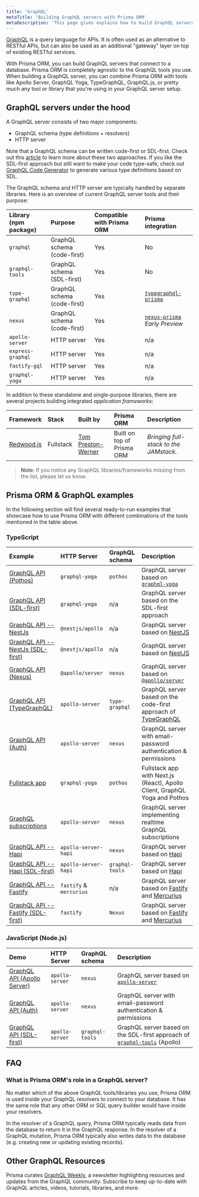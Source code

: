 ```yaml
---
title: 'GraphQL'
metaTitle: 'Building GraphQL servers with Prisma ORM'
metaDescription: 'This page gives explains how to build GraphQL servers with Prisma ORM. It shows how Prisma ORM fits into the GraphQL ecosystem and provides practical examples.'
---
```


<TopBlock>

[GraphQL](https://graphql.org/) is a query language for APIs. It is often used as an alternative to RESTful APIs, but can also be used as an additional "gateway" layer on top of existing RESTful services.

With Prisma ORM, you can build GraphQL servers that connect to a database. Prisma ORM is completely agnostic to the GraphQL tools you use. When building a GraphQL server, you can combine Prisma ORM with tools like Apollo Server, GraphQL Yoga, TypeGraphQL, GraphQL.js, or pretty much any tool or library that you're using in your GraphQL server setup.

</TopBlock>

## GraphQL servers under the hood

A GraphQL server consists of two major components:

- GraphQL schema (type definitions + resolvers)
- HTTP server

Note that a GraphQL schema can be written code-first or SDL-first. Check out this [article](https://www.prisma.io/blog/the-problems-of-schema-first-graphql-development-x1mn4cb0tyl3) to learn more about these two approaches. If you like the SDL-first approach but still want to make your code type-safe, check out [GraphQL Code Generator](https://graphql-code-generator.com/) to generate various type definitions based on SDL.

The GraphQL schema and HTTP server are typically handled by separate libraries. Here is an overview of current GraphQL server tools and their purpose:

| Library (npm package) | Purpose                     | Compatible with Prisma ORM | Prisma integration                                                             |
| :-------------------- | :-------------------------- | :------------------------- | :----------------------------------------------------------------------------- |
| `graphql`             | GraphQL schema (code-first) | Yes                        | No                                                                             |
| `graphql-tools`       | GraphQL schema (SDL-first)  | Yes                        | No                                                                             |
| `type-graphql`        | GraphQL schema (code-first) | Yes                        | [`typegraphql-prisma`](https://www.npmjs.com/package/typegraphql-prisma)       |
| `nexus`               | GraphQL schema (code-first) | Yes                        | [`nexus-prisma`](https://graphql-nexus.github.io/nexus-prisma) _Early Preview_ |
| `apollo-server`       | HTTP server                 | Yes                        | n/a                                                                            |
| `express-graphql`     | HTTP server                 | Yes                        | n/a                                                                            |
| `fastify-gql`         | HTTP server                 | Yes                        | n/a                                                                            |
| `graphql-yoga`        | HTTP server                 | Yes                        | n/a                                                                            |

In addition to these standalone and single-purpose libraries, there are several projects building integrated _application frameworks_:

| Framework                           | Stack     | Built by                                          | Prisma ORM                 | Description                            |
| :---------------------------------- | :-------- | :------------------------------------------------ | :------------------------- | :------------------------------------- |
| [Redwood.js](https://redwoodjs.com) | Fullstack | [Tom Preston-Werner](https://github.com/mojombo/) | Built on top of Prisma ORM | _Bringing full-stack to the JAMstack._ |

> **Note**: If you notice any GraphQL libraries/frameworks missing from the list, please let us know.

## Prisma ORM & GraphQL examples

In the following section will find several ready-to-run examples that showcase how to use Prisma ORM with different combinations of the tools mentioned in the table above.

### TypeScript

| Example                                                                                                                          | HTTP Server             | GraphQL schema  | Description                                                                                    |
| :------------------------------------------------------------------------------------------------------------------------------- | :---------------------- | :-------------- | :--------------------------------------------------------------------------------------------- |
| [GraphQL API (Pothos)](https://github.com/prisma/prisma-examples/tree/latest/typescript/graphql)                                 | `graphql-yoga`          | `pothos`        | GraphQL server based on [`graphql-yoga`](https://the-guild.dev/graphql/yoga-server)            |
| [GraphQL API (SDL-first)](https://github.com/prisma/prisma-examples/tree/latest/typescript/graphql-sdl-first)                    | `graphql-yoga`          | n/a             | GraphQL server based on the SDL-first approach                                                 |
| [GraphQL API -- NestJs](https://github.com/prisma/prisma-examples/tree/latest/typescript/graphql-nestjs)                         | `@nestjs/apollo`        | n/a             | GraphQL server based on [NestJS](https://nestjs.com/)                                          |
| [GraphQL API -- NestJs (SDL-first)](https://github.com/prisma/prisma-examples/tree/latest/typescript/graphql-nestjs-sdl-first)   | `@nestjs/apollo`        | n/a             | GraphQL server based on [NestJS](https://nestjs.com/)                                          |
| [GraphQL API (Nexus)](https://github.com/prisma/prisma-examples/tree/latest/typescript/graphql-nexus)                            | `@apollo/server`        | `nexus`         | GraphQL server based on [`@apollo/server`](https://www.apollographql.com/docs/apollo-server)   |
| [GraphQL API (TypeGraphQL)](https://github.com/prisma/prisma-examples/tree/latest/typescript/graphql-typegraphql)                | `apollo-server`         | `type-graphql`  | GraphQL server based on the code-first approach of [TypeGraphQL](https://typegraphql.com/)     |
| [GraphQL API (Auth)](https://github.com/prisma/prisma-examples/tree/latest/typescript/graphql-auth)                              | `apollo-server`         | `nexus`         | GraphQL server with email-password authentication & permissions                                |
| [Fullstack app](https://github.com/prisma/prisma-examples/tree/latest/typescript/graphql-nextjs)                                 | `graphql-yoga`          | `pothos`        | Fullstack app with Next.js (React), Apollo Client, GraphQL Yoga and Pothos                     |
| [GraphQL subscriptions](https://github.com/prisma/prisma-examples/tree/latest/typescript/subscriptions-pubsub)                   | `apollo-server`         | `nexus`         | GraphQL server implementing realtime GraphQL subscriptions                                     |
| [GraphQL API -- Hapi](https://github.com/prisma/prisma-examples/tree/latest/typescript/graphql-hapi)                             | `apollo-server-hapi`    | `nexus`         | GraphQL server based on [Hapi](https://hapi.dev/)                                              |
| [GraphQL API -- Hapi (SDL-first)](https://github.com/prisma/prisma-examples/tree/latest/typescript/graphql-hapi-sdl-first)       | `apollo-server-hapi`    | `graphql-tools` | GraphQL server based on [Hapi](https://hapi.dev/)                                              |
| [GraphQL API -- Fastify](https://github.com/prisma/prisma-examples/tree/latest/typescript/graphql-fastify)                       | `fastify` & `mercurius` | n/a             | GraphQL server based on [Fastify](https://fastify.io/) and [Mercurius](https://mercurius.dev/) |
| [GraphQL API -- Fastify (SDL-first)](https://github.com/prisma/prisma-examples/tree/latest/typescript/graphql-fastify-sdl-first) | `fastify`               | `Nexus`         | GraphQL server based on [Fastify](https://fastify.io/) and [Mercurius](https://mercurius.dev/) |

### JavaScript (Node.js)

| Demo                                                                                                          | HTTP Server     | GraphQL schema  | Description                                                                                                                     |
| :------------------------------------------------------------------------------------------------------------ | :-------------- | :-------------- | :------------------------------------------------------------------------------------------------------------------------------ |
| [GraphQL API (Apollo Server)](https://github.com/prisma/prisma-examples/tree/latest/javascript/graphql)       | `apollo-server` | `nexus`         | GraphQL server based on [`apollo-server`](https://www.apollographql.com/docs/apollo-server/)                                    |
| [GraphQL API (Auth)](https://github.com/prisma/prisma-examples/tree/latest/javascript/graphql-auth)           | `apollo-server` | `nexus`         | GraphQL server with email-password authentication & permissions                                                                 |
| [GraphQL API (SDL-first)](https://github.com/prisma/prisma-examples/tree/latest/javascript/graphql-sdl-first) | `apollo-server` | `graphql-tools` | GraphQL server based on the SDL-first approach of [`graphql-tools`](https://www.apollographql.com/docs/graphql-tools/) (Apollo) |

## FAQ

### What is Prisma ORM's role in a GraphQL server?

No matter which of the above GraphQL tools/libraries you use, Prisma ORM is used inside your GraphQL resolvers to connect to your database. It has the same role that any other ORM or SQL query builder would have inside your resolvers.

In the resolver of a GraphQL query, Prisma ORM typically reads data from the database to return it in the GraphQL response. In the resolver of a GraphQL mutation, Prisma ORM typically also writes data to the database (e.g. creating new or updating existing records).

## Other GraphQL Resources

Prisma curates [GraphQL Weekly](https://www.graphqlweekly.com/), a newsletter highlighting resources and updates from the GraphQL community. Subscribe to keep up-to-date with GraphQL articles, videos, tutorials, libraries, and more.
